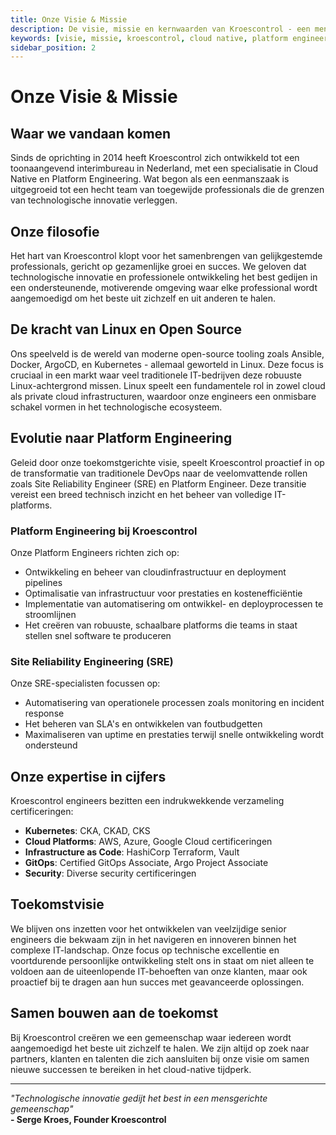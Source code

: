 ```yaml
---
title: Onze Visie & Missie
description: De visie, missie en kernwaarden van Kroescontrol - een mensgerichte technologische gemeenschap
keywords: [visie, missie, kroescontrol, cloud native, platform engineering, sre, devops]
sidebar_position: 2
---
```


# Onze Visie & Missie

## Waar we vandaan komen

Sinds de oprichting in 2014 heeft Kroescontrol zich ontwikkeld tot een toonaangevend interimbureau in Nederland, met een specialisatie in Cloud Native en Platform Engineering. Wat begon als een eenmanszaak is uitgegroeid tot een hecht team van toegewijde professionals die de grenzen van technologische innovatie verleggen.

## Onze filosofie

Het hart van Kroescontrol klopt voor het samenbrengen van gelijkgestemde professionals, gericht op gezamenlijke groei en succes. We geloven dat technologische innovatie en professionele ontwikkeling het best gedijen in een ondersteunende, motiverende omgeving waar elke professional wordt aangemoedigd om het beste uit zichzelf en uit anderen te halen.

## De kracht van Linux en Open Source

Ons speelveld is de wereld van moderne open-source tooling zoals Ansible, Docker, ArgoCD, en Kubernetes - allemaal geworteld in Linux. Deze focus is cruciaal in een markt waar veel traditionele IT-bedrijven deze robuuste Linux-achtergrond missen. Linux speelt een fundamentele rol in zowel cloud als private cloud infrastructuren, waardoor onze engineers een onmisbare schakel vormen in het technologische ecosysteem.

## Evolutie naar Platform Engineering

Geleid door onze toekomstgerichte visie, speelt Kroescontrol proactief in op de transformatie van traditionele DevOps naar de veelomvattende rollen zoals Site Reliability Engineer (SRE) en Platform Engineer. Deze transitie vereist een breed technisch inzicht en het beheer van volledige IT-platforms.

### Platform Engineering bij Kroescontrol
Onze Platform Engineers richten zich op:
- Ontwikkeling en beheer van cloudinfrastructuur en deployment pipelines
- Optimalisatie van infrastructuur voor prestaties en kostenefficiëntie
- Implementatie van automatisering om ontwikkel- en deployprocessen te stroomlijnen
- Het creëren van robuuste, schaalbare platforms die teams in staat stellen snel software te produceren

### Site Reliability Engineering (SRE)
Onze SRE-specialisten focussen op:
- Automatisering van operationele processen zoals monitoring en incident response
- Het beheren van SLA's en ontwikkelen van foutbudgetten
- Maximaliseren van uptime en prestaties terwijl snelle ontwikkeling wordt ondersteund

## Onze expertise in cijfers

Kroescontrol engineers bezitten een indrukwekkende verzameling certificeringen:
- **Kubernetes**: CKA, CKAD, CKS
- **Cloud Platforms**: AWS, Azure, Google Cloud certificeringen
- **Infrastructure as Code**: HashiCorp Terraform, Vault
- **GitOps**: Certified GitOps Associate, Argo Project Associate
- **Security**: Diverse security certificeringen

## Toekomstvisie

We blijven ons inzetten voor het ontwikkelen van veelzijdige senior engineers die bekwaam zijn in het navigeren en innoveren binnen het complexe IT-landschap. Onze focus op technische excellentie en voortdurende persoonlijke ontwikkeling stelt ons in staat om niet alleen te voldoen aan de uiteenlopende IT-behoeften van onze klanten, maar ook proactief bij te dragen aan hun succes met geavanceerde oplossingen.

## Samen bouwen aan de toekomst

Bij Kroescontrol creëren we een gemeenschap waar iedereen wordt aangemoedigd het beste uit zichzelf te halen. We zijn altijd op zoek naar partners, klanten en talenten die zich aansluiten bij onze visie om samen nieuwe successen te bereiken in het cloud-native tijdperk.

---

*"Technologische innovatie gedijt het best in een mensgerichte gemeenschap"*  
**- Serge Kroes, Founder Kroescontrol**